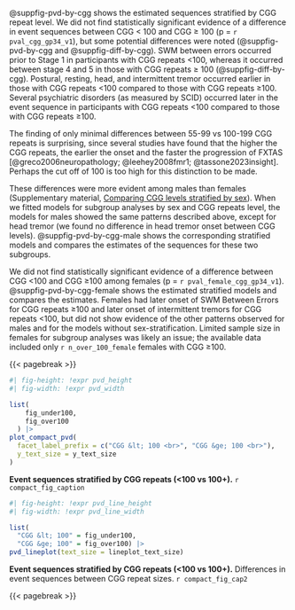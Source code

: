 @suppfig-pvd-by-cgg shows the estimated sequences 
stratified by CGG repeat level.
We did not find statistically significant evidence of a difference in event sequences
between CGG < 100 and CGG ≥ 100 (p = `r pval_cgg_gp34_v1`),
but some potential differences were noted
(@suppfig-pvd-by-cgg and @suppfig-diff-by-cgg).
SWM between errors occurred prior to Stage 1
in participants with CGG repeats <100,
whereas it occurred between stage 4 and 5 in those with CGG repeats ≥ 100
(@suppfig-diff-by-cgg).
Postural, resting, head, and intermittent tremor occurred earlier
in those with CGG repeats <100 compared to those with CGG repeats ≥100.
Several psychiatric disorders (as measured by SCID) occurred
later in the event sequence in participants with CGG repeats <100
compared to those with CGG repeats ≥100.

The finding of only minimal differences 
between 55-99 vs 100-199 CGG repeats is surprising, 
since several studies have found that the higher the CGG repeats,
the earlier the onset and the faster the progression of FXTAS 
[@greco2006neuropathology; @leehey2008fmr1; @tassone2023insight]. 
Perhaps the cut off of 100 is too high for this distinction to be made.

These differences were more evident among males than females
(Supplementary material, [Comparing CGG levels stratified by sex](#sec-cgg-strat-sex)).
When we fitted models for subgroup analyses by sex and CGG repeats level,
the models for males showed the same patterns described above,
except for head tremor
(we found no difference in head tremor onset between CGG levels).
@suppfig-pvd-by-cgg-male
shows the corresponding stratified models and
compares the estimates of the sequences for these two subgroups.


We did not find statistically significant evidence of
a difference between CGG <100 and CGG ≥100 among females
(p = `r pval_female_cgg_gp34_v1`).
@suppfig-pvd-by-cgg-female
shows the estimated stratified models
and compares the estimates.
Females had later onset of SWM Between Errors for CGG repeats ≥100
and later onset of intermittent tremors for CGG repeats <100,
but did not show evidence of the other patterns observed for males and
for the models without sex-stratification.
Limited sample size in females for subgroup analyses 
was likely an issue;
the available data included only `r n_over_100_female` females with CGG ≥100.

{{< pagebreak >}}

::: {#suppfig-pvd-by-cgg}

```r
#| fig-height: !expr pvd_height
#| fig-width: !expr pvd_width

list(
    fig_under100,
    fig_over100
  ) |> 
plot_compact_pvd(
  facet_label_prefix = c("CGG &lt; 100 <br>", "CGG &ge; 100 <br>"),
  y_text_size = y_text_size
)


```

**Event sequences stratified by CGG repeats (<100 vs 100+).** 
`r compact_fig_caption`

:::

::: {#suppfig-diff-by-cgg}

```r
#| fig-height: !expr pvd_line_height
#| fig-width: !expr pvd_line_width

list(
  "CGG &lt; 100" = fig_under100,
  "CGG &ge; 100" = fig_over100) |>
pvd_lineplot(text_size = lineplot_text_size)
```

**Event sequences stratified by CGG repeats (<100 vs 100+).** 
Differences in event sequences between CGG repeat sizes.
`r compact_fig_cap2`

:::


{{< pagebreak >}}
